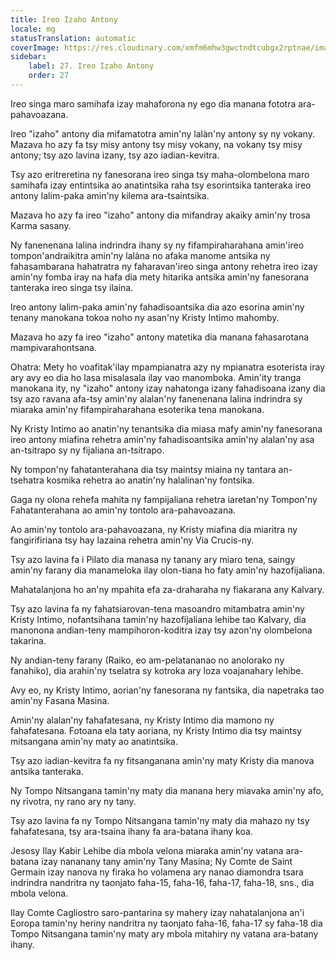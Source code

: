 ```yaml
---
title: Ireo Izaho Antony
locale: mg
statusTranslation: automatic
coverImage: https://res.cloudinary.com/xmfm6mhw3gwctndtcubgx2rptnae/image/upload/v1741354419/small_cover_la_gran_rebelion_28716e29d2.webp
sidebar:
    label: 27. Ireo Izaho Antony
    order: 27
---
```

Ireo singa maro samihafa izay mahaforona ny ego dia manana fototra ara-pahavoazana.

Ireo "izaho" antony dia mifamatotra amin'ny lalàn'ny antony sy ny vokany. Mazava ho azy fa tsy misy antony tsy misy vokany, na vokany tsy misy antony; tsy azo lavina izany, tsy azo iadian-kevitra.

Tsy azo eritreretina ny fanesorana ireo singa tsy maha-olombelona maro samihafa izay entintsika ao anatintsika raha tsy esorintsika tanteraka ireo antony lalim-paka amin'ny kilema ara-tsaintsika.

Mazava ho azy fa ireo "izaho" antony dia mifandray akaiky amin'ny trosa Karma sasany.

Ny fanenenana lalina indrindra ihany sy ny fifampiraharahana amin'ireo tompon'andraikitra amin'ny lalàna no afaka manome antsika ny fahasambarana hahatratra ny faharavan'ireo singa antony rehetra ireo izay amin'ny fomba iray na hafa dia mety hitarika antsika amin'ny fanesorana tanteraka ireo singa tsy ilaina.

Ireo antony lalim-paka amin'ny fahadisoantsika dia azo esorina amin'ny tenany manokana tokoa noho ny asan'ny Kristy Intimo mahomby.

Mazava ho azy fa ireo "izaho" antony matetika dia manana fahasarotana mampivarahontsana.

Ohatra: Mety ho voafitak'ilay mpampianatra azy ny mpianatra esoterista iray ary avy eo dia ho lasa misalasala ilay vao manomboka. Amin'ity tranga manokana ity, ny "izaho" antony izay nahatonga izany fahadisoana izany dia tsy azo ravana afa-tsy amin'ny alalan'ny fanenenana lalina indrindra sy miaraka amin'ny fifampiraharahana esoterika tena manokana.

Ny Kristy Intimo ao anatin'ny tenantsika dia miasa mafy amin'ny fanesorana ireo antony miafina rehetra amin'ny fahadisoantsika amin'ny alalan'ny asa an-tsitrapo sy ny fijaliana an-tsitrapo.

Ny tompon'ny fahatanterahana dia tsy maintsy miaina ny tantara an-tsehatra kosmika rehetra ao anatin'ny halalinan'ny fontsika.

Gaga ny olona rehefa mahita ny fampijaliana rehetra iaretan'ny Tompon'ny Fahatanterahana ao amin'ny tontolo ara-pahavoazana.

Ao amin'ny tontolo ara-pahavoazana, ny Kristy miafina dia miaritra ny fangirifiriana tsy hay lazaina rehetra amin'ny Via Crucis-ny.

Tsy azo lavina fa i Pilato dia manasa ny tanany ary miaro tena, saingy amin'ny farany dia manameloka ilay olon-tiana ho faty amin'ny hazofijaliana.

Mahatalanjona ho an'ny mpahita efa za-draharaha ny fiakarana any Kalvary.

Tsy azo lavina fa ny fahatsiarovan-tena masoandro mitambatra amin'ny Kristy Intimo, nofantsihana tamin'ny hazofijaliana lehibe tao Kalvary, dia manonona andian-teny mampihoron-koditra izay tsy azon'ny olombelona takarina.

Ny andian-teny farany (Raiko, eo am-pelatananao no anolorako ny fanahiko), dia arahin'ny tselatra sy kotroka ary loza voajanahary lehibe.

Avy eo, ny Kristy Intimo, aorian'ny fanesorana ny fantsika, dia napetraka tao amin'ny Fasana Masina.

Amin'ny alalan'ny fahafatesana, ny Kristy Intimo dia mamono ny fahafatesana. Fotoana ela taty aoriana, ny Kristy Intimo dia tsy maintsy mitsangana amin'ny maty ao anatintsika.

Tsy azo iadian-kevitra fa ny fitsanganana amin'ny maty Kristy dia manova antsika tanteraka.

Ny Tompo Nitsangana tamin'ny maty dia manana hery miavaka amin'ny afo, ny rivotra, ny rano ary ny tany.

Tsy azo lavina fa ny Tompo Nitsangana tamin'ny maty dia mahazo ny tsy fahafatesana, tsy ara-tsaina ihany fa ara-batana ihany koa.

Jesosy Ilay Kabir Lehibe dia mbola velona miaraka amin'ny vatana ara-batana izay nananany tany amin'ny Tany Masina; Ny Comte de Saint Germain izay nanova ny firaka ho volamena ary nanao diamondra tsara indrindra nandritra ny taonjato faha-15, faha-16, faha-17, faha-18, sns., dia mbola velona.

Ilay Comte Cagliostro saro-pantarina sy mahery izay nahatalanjona an'i Eoropa tamin'ny heriny nandritra ny taonjato faha-16, faha-17 sy faha-18 dia Tompo Nitsangana tamin'ny maty ary mbola mitahiry ny vatana ara-batany ihany.

